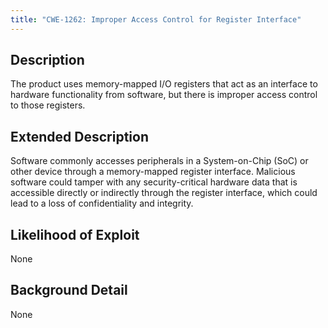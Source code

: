 ```yaml
---
title: "CWE-1262: Improper Access Control for Register Interface"
---
```


## Description
The product uses memory-mapped I/O registers that act as an interface to hardware functionality from software, but there is improper access control to those registers.

## Extended Description

Software commonly accesses peripherals in a System-on-Chip (SoC) or other device through a memory-mapped register interface. Malicious software could tamper with any security-critical hardware data that is accessible directly or indirectly through the register interface, which could lead to a loss of confidentiality and integrity.


## Likelihood of Exploit
None

## Background Detail
None
        